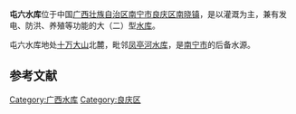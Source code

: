 {{Infobox Reservoir | 
|name                     = 屯六水库
|nickname                 = 
|image                    = 
|image_caption            = 
|map                      = 
|map_caption              = 
|pushpin_map              = China
|pushpin_map_caption      = 屯六水库在中国的位置
|code                     = BHA42A90172
|class                    = 大（二）型[[水库|水库]]
|location_of_reservoir    = [[广西壮族自治区|广西壮族自治区]][[南宁市|南宁市]][[良庆区|良庆区]]
|location_of_dam          = [[南晓镇|南晓镇]]
|inflow                   = 
|outflow                  = 
|catchment_area           = 98.5
|reservoir_area           = 
|mean_depth               = 
|maximum_depth            = 
|flood_level              = 
|normal_water_level       = 
|dead_water_level         = 
|water_quality            = 
|island                   = 108个
|maximum_storage_capacity = 
|normal_storage_capacity  = 
|dead_storage_capacity    = 
|type_of_dam              = 
|elevation_of_dam         = 
|height_of_dam            = 
|length_of_dam            = 
|width_of_dam             = 
|installed_capacity       = 
|irrigated_area           = 
|start                    = 
|complete                 = 
|cost                     = 
|emigrate                 = 
|latd = 22
|latm = 15
|lats = 58
|latNS = N
|longd = 108
|longm = 16
|longs = 38
|longEW = E
|website = 
|footnotes = <ref>[http://www.tsdh.net/水利文献汇编/PDF文档/中国水库名称代码.pdf 中国水库名称代码]{{dead link|date=2017年12月 |bot=InternetArchiveBot |fix-attempted=yes }}</ref><ref>[http://www.yaku.com/articles/article-396455 千岛之湖一屯六水库]{{dead link|date=2017年12月 |bot=InternetArchiveBot |fix-attempted=yes }}</ref><ref>[http://finance.ifeng.com/city/lydl/20091201/1528509.shtml 水上桃源：屯六水库生态休闲旅游度假区]</ref>
}}
<mapframe latitude="22.253" longitude="108.3039" zoom="11" width="280" height="300" align="right" />
'''屯六水库'''位于中国[[广西壮族自治区|广西壮族自治区]][[南宁市|南宁市]][[良庆区|良庆区]][[南晓镇|南晓镇]]，是以灌溉为主，兼有发电、防洪、养殖等功能的大（二）型[[水库|水库]]。

屯六水库地处[[十万大山|十万大山]]北麓，毗邻[[凤亭河水库|凤亭河水库]]，是[[南宁市|南宁市]]的后备水源。

==参考文献==
{{reflist}}
{{DEFAULTSORT:T屯}}
[[Category:广西水库|Category:广西水库]]
[[Category:良庆区|Category:良庆区]]